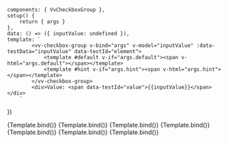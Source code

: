 
<Meta
	title="Components/CheckboxGroup"
	component={VvCheckboxGroup}
	args={defaultArgs}
	argTypes={argTypes}
/>

	components: { VvCheckboxGroup },
	setup() {
		return { args }
	},
	data: () => ({ inputValue: undefined }),
	template: `
            <vv-checkbox-group v-bind="args" v-model="inputValue" :data-testData="inputValue" data-testId="element">
                <template #default v-if="args.default"><span v-html="args.default"></span></template>
				<template #hint v-if="args.hint"><span v-html="args.hint"></span></template>
            </vv-checkbox-group>
            <div>Value: <span data-testId="value">{{inputValue}}</span></div> 
        `
})

<Canvas>
	<Story name="Default" play={defaultTest}>
		{Template.bind()}
	</Story>
</Canvas>

<Canvas>
	<Story
		name="Disabled"
		play={defaultTest}
		args={{ disabled: true }}
		argTypes={{
			disabled: {
				control: {
					disable: true
				}
			}
		}}>
		{Template.bind()}
	</Story>
</Canvas>

<Canvas>
	<Story
		name="Readonly"
		play={defaultTest}
		args={{ readonly: true }}
		argTypes={{
			readonly: {
				control: {
					disable: true
				}
			}
		}}>
		{Template.bind()}
	</Story>
</Canvas>

<Canvas>
	<Story
		name="Vertical"
		play={defaultTest}
		args={{ vertical: true }}
		argTypes={{
			vertical: {
				control: {
					disable: true
				}
			}
		}}>
		{Template.bind()}
	</Story>
</Canvas>

<Canvas>
	<Story
		name="Invalid"
		play={defaultTest}
		args={{ invalid: true, invalidLabel: 'This field is required.' }}
		argTypes={{
			invalid: {
				control: {
					disable: true
				}
			}
		}}>
		{Template.bind()}
	</Story>
</Canvas>

<Canvas>
	<Story
		name="Valid"
		play={defaultTest}
		args={{ valid: true, validLabel: 'Selected response is valid.' }}
		argTypes={{
			valid: {
				control: {
					disable: true
				}
			}
		}}>
		{Template.bind()}
	</Story>
</Canvas>

<Canvas>
	<Story
		name="Hint"
		play={defaultTest}
		args={{ hintLabel: 'Please fill the input above.' }}
		argTypes={{
			hint: {
				control: {
					disable: true
				}
			}
		}}>
		{Template.bind()}
	</Story>
</Canvas>
